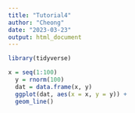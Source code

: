 ```yaml
---
title: "Tutorial4"
author: "Cheong"
date: "2023-03-23"
output: html_document
---
```


```r
library(tidyverse)
```
```r
x = seq(1:100)
  y = rnorm(100)
  dat = data.frame(x, y)
  ggplot(dat, aes(x = x, y = y)) +
  geom_line()
```

